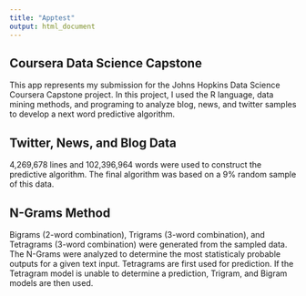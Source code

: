 ```yaml
---
title: "Apptest"
output: html_document
---
```



## Coursera Data Science Capstone

This app represents my submission for the Johns Hopkins Data Science Coursera Capstone project.  In this project, I used the R language, data mining methods, and programing to analyze blog, news, and twitter samples to develop a next word predictive algorithm. 

## Twitter, News, and Blog Data

4,269,678 lines and 102,396,964 words were used to construct the predictive algorithm.  The final algorithm was based on a 9% random sample of this data.

## N-Grams Method

Bigrams (2-word combination), Trigrams (3-word combination), and Tetragrams (3-word combination) were generated from the sampled data.  The N-Grams were analyzed to determine the most statisticaly probable outputs for a given text input.  Tetragrams are first used for prediction.  If the Tetragram model is unable to determine a prediction, Trigram, and Bigram models are then used.
